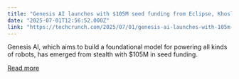 ```yaml
---
title: "Genesis AI launches with $105M seed funding from Eclipse, Khosla to build AI models for robots"
date: "2025-07-01T12:56:52.000Z"
link: "https://techcrunch.com/2025/07/01/genesis-ai-launches-with-105m-seed-funding-from-eclipse-khosla-to-build-ai-models-for-robots/"
---
```


Genesis AI, which aims to build a foundational model for powering all kinds of robots, has emerged from stealth with $105M in seed funding.

[Read more](https://techcrunch.com/2025/07/01/genesis-ai-launches-with-105m-seed-funding-from-eclipse-khosla-to-build-ai-models-for-robots/)
